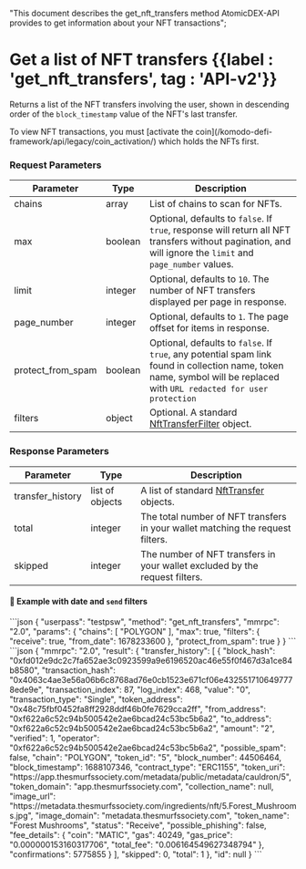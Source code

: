   "This document describes the get_nft_transfers method AtomicDEX-API provides to get information about your NFT transactions";

# Get a list of NFT transfers {{label : 'get_nft_transfers', tag : 'API-v2'}}

Returns a list of the NFT transfers involving the user, shown in descending order of the `block_timestamp` value of the NFT's last transfer.

<Note>
  To view NFT transactions, you must [activate the coin](/komodo-defi-framework/api/legacy/coin_activation/) which holds the NFTs first.
</Note>

### Request Parameters

| Parameter           | Type    | Description                                                                                                                                                             |
| ------------------- | ------- | ----------------------------------------------------------------------------------------------------------------------------------------------------------------------- |
| chains              | array   | List of chains to scan for NFTs.                                                                                                                                        |
| max                 | boolean | Optional, defaults to `false`. If `true`, response will return all NFT transfers without pagination, and will ignore the `limit` and `page_number` values.              |
| limit               | integer | Optional, defaults to `10`. The number of NFT transfers displayed per page in response.                                                                                 |
| page\_number        | integer | Optional, defaults to `1`. The page offset for items in response.                                                                                                       |
| protect\_from\_spam | boolean | Optional, defaults to `false`. If `true`, any potential spam link found in collection name, token name, symbol will be replaced with `URL redacted for user protection` |
| filters             | object  | Optional. A standard [NftTransferFilter](/atomicdex/api/common_structures/nfts/#nft-transfer-filter) object.                                                            |

### Response Parameters

| Parameter         | Type            | Description                                                                                    |
| ----------------- | --------------- | ---------------------------------------------------------------------------------------------- |
| transfer\_history | list of objects | A list of standard [NftTransfer](/atomicdex/api/common_structures/nfts/#nft-transfer) objects. |
| total             | integer         | The total number of NFT transfers in your wallet matching the request filters.                 |
| skipped           | integer         | The number of NFT transfers in your wallet excluded by the request filters.                    |

#### 📌 Example with date and `send` filters

<CodeGroup title="Get a list of NFT transfers" tag="POST" label="get_nft_transfers" mm2MethodDecorate="true">
  ```json
  {
    "userpass": "testpsw",
    "method": "get_nft_transfers",
    "mmrpc": "2.0",
    "params": {
      "chains": [
        "POLYGON"
      ],
      "max": true,
      "filters": {
        "receive": true,
        "from_date": 1678233600
      },
      "protect_from_spam": true
    }
  }
  ```
</CodeGroup>

<CollapsibleSection expandedText="Hide Response" collapsedText="Show Response">
  ```json
  {
    "mmrpc": "2.0",
    "result": {
      "transfer_history": [
        {
          "block_hash": "0xfd012e9dc2c7fa652ae3c0923599a9e6196520ac46e55f0f467d3a1ce84b8580",
          "transaction_hash": "0x4063c4ae3e56a06b6c8768ad76e0cb1523e671cf06e4325517106497778ede9e",
          "transaction_index": 87,
          "log_index": 468,
          "value": "0",
          "transaction_type": "Single",
          "token_address": "0x48c75fbf0452fa8ff2928ddf46b0fe7629cca2ff",
          "from_address": "0xf622a6c52c94b500542e2ae6bcad24c53bc5b6a2",
          "to_address": "0xf622a6c52c94b500542e2ae6bcad24c53bc5b6a2",
          "amount": "2",
          "verified": 1,
          "operator": "0xf622a6c52c94b500542e2ae6bcad24c53bc5b6a2",
          "possible_spam": false,
          "chain": "POLYGON",
          "token_id": "5",
          "block_number": 44506464,
          "block_timestamp": 1688107346,
          "contract_type": "ERC1155",
          "token_uri": "https://app.thesmurfssociety.com/metadata/public/metadata/cauldron/5",
          "token_domain": "app.thesmurfssociety.com",
          "collection_name": null,
          "image_url": "https://metadata.thesmurfssociety.com/ingredients/nft/5.Forest_Mushrooms.jpg",
          "image_domain": "metadata.thesmurfssociety.com",
          "token_name": "Forest Mushrooms",
          "status": "Receive",
          "possible_phishing": false,
          "fee_details": {
            "coin": "MATIC",
            "gas": 40249,
            "gas_price": "0.000000153160317706",
            "total_fee": "0.006164549627348794"
          },
          "confirmations": 5775855
        }
      ],
      "skipped": 0,
      "total": 1
    },
    "id": null
  }
  ```
</CollapsibleSection>
